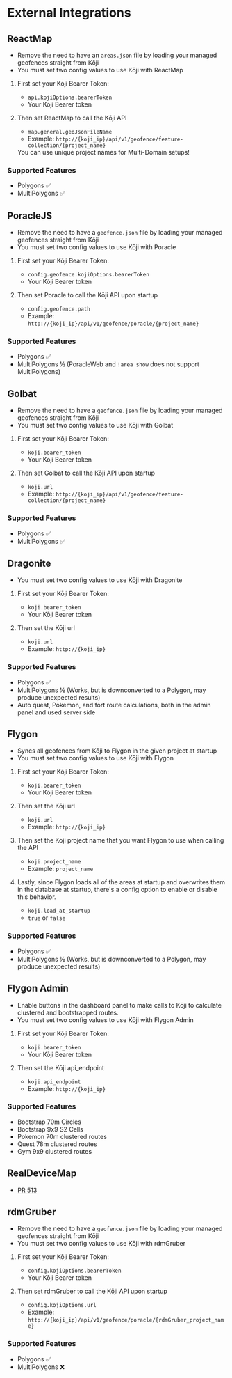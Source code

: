 
# External Integrations

## ReactMap

- Remove the need to have an `areas.json` file by loading your managed geofences straight from Kōji
- You must set two config values to use Kōji with ReactMap

1. First set your Kōji Bearer Token:

   - `api.kojiOptions.bearerToken`
   - Your Kōji Bearer token

1. Then set ReactMap to call the Kōji API

   - `map.general.geoJsonFileName`
   - Example: `http://{koji_ip}/api/v1/geofence/feature-collection/{project_name}`

   <Callout type="info" emoji="💡">
     You can use unique project names for Multi-Domain setups!
   </Callout>

### Supported Features

- Polygons ✅
- MultiPolygons ✅

<GitHubLogo title="ReactMap" href="https://github.com/WatWowMap/ReactMap" />

## PoracleJS

- Remove the need to have a `geofence.json` file by loading your managed geofences straight from Kōji
- You must set two config values to use Kōji with Poracle

1. First set your Kōji Bearer Token:

   - `config.geofence.kojiOptions.bearerToken`
   - Your Kōji Bearer token

1. Then set Poracle to call the Kōji API upon startup

   - `config.geofence.path`
   - Example: `http://{koji_ip}/api/v1/geofence/poracle/{project_name}`

### Supported Features

- Polygons ✅
- MultiPolygons ½ (PoracleWeb and `!area show` does not support MultiPolygons)

<GitHubLogo title="PoracleJS" href="https://github.com/KartulUdus/PoracleJS" />

## Golbat

- Remove the need to have a `geofence.json` file by loading your managed geofences straight from Kōji
- You must set two config values to use Kōji with Golbat

1. First set your Kōji Bearer Token:

   - `koji.bearer_token`
   - Your Kōji Bearer token

1. Then set Golbat to call the Kōji API upon startup

   - `koji.url`
   - Example: `http://{koji_ip}/api/v1/geofence/feature-collection/{project_name}`

### Supported Features

- Polygons ✅
- MultiPolygons ✅

<GitHubLogo title="Golbat" href="https://github.com/UnownHash/Golbat" />

## Dragonite

- You must set two config values to use Kōji with Dragonite

1. First set your Kōji Bearer Token:

   - `koji.bearer_token`
   - Your Kōji Bearer token

1. Then set the Kōji url

   - `koji.url`
   - Example: `http://{koji_ip}`

### Supported Features

- Polygons ✅
- MultiPolygons ½ (Works, but is downconverted to a Polygon, may produce unexpected results)
- Auto quest, Pokemon, and fort route calculations, both in the admin panel and used server side

<GitHubLogo title="Dragonite" href="https://github.com/UnownHash/Dragonite-Public" />

## Flygon

- Syncs all geofences from Kōji to Flygon in the given project at startup
- You must set two config values to use Kōji with Flygon

1. First set your Kōji Bearer Token:

   - `koji.bearer_token`
   - Your Kōji Bearer token

1. Then set the Kōji url

   - `koji.url`
   - Example: `http://{koji_ip}`

1. Then set the Kōji project name that you want Flygon to use when calling the API

   - `koji.project_name`
   - Example: `project_name`

1. Lastly, since Flygon loads all of the areas at startup and overwrites them in the database at startup, there's a config option to enable or disable this behavior.

   - `koji.load_at_startup`
   - `true` or `false`

### Supported Features

- Polygons ✅
- MultiPolygons ½ (Works, but is downconverted to a Polygon, may produce unexpected results)

<GitHubLogo title="Flygon" href="https://github.com/UnownHash/Flygon" />

## Flygon Admin

- Enable buttons in the dashboard panel to make calls to Kōji to calculate clustered and bootstrapped routes.
- You must set two config values to use Kōji with Flygon Admin

1. First set your Kōji Bearer Token:

   - `koji.bearer_token`
   - Your Kōji Bearer token

1. Then set the Kōji api_endpoint

   - `koji.api_endpoint`
   - Example: `http://{koji_ip}`

### Supported Features

- Bootstrap 70m Circles
- Bootstrap 9x9 S2 Cells
- Pokemon 70m clustered routes
- Quest 78m clustered routes
- Gym 9x9 clustered routes

<GitHubLogo
  title="Flygon Admin"
  href="https://github.com/UnownHash/Flygon-Admin"
/>

## RealDeviceMap

- [PR 513](https://github.com/RealDeviceMap/RealDeviceMap/pull/513)

<GitHubLogo
  title="RealDeviceMap"
  href="https://github.com/RealDeviceMap/RealDeviceMap"
/>

## rdmGruber

- Remove the need to have a `geofence.json` file by loading your managed geofences straight from Kōji
- You must set two config values to use Kōji with rdmGruber

1. First set your Kōji Bearer Token:

   - `config.kojiOptions.bearerToken`
   - Your Kōji Bearer token

1. Then set rdmGruber to call the Kōji API upon startup

   - `config.kojiOptions.url`
   - Example: `http://{koji_ip}/api/v1/geofence/poracle/{rdmGruber_project_name}`

### Supported Features

- Polygons ✅
- MultiPolygons ❌

<GitHubLogo
  title="rdmGruber"
  href="https://github.com/RagingRectangle/rdmGruber"
/>
